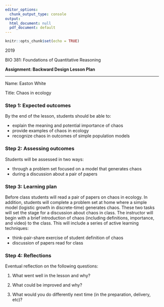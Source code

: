 ```yaml
---
editor_options:
  chunk_output_type: console
output:
  html_document: null
  pdf_document: default
---
```


```r
knitr::opts_chunk$set(echo = TRUE)
```

2019

BIO 381: Foundations of Quantitative Reasoning

**Assignment: Backward Design Lesson Plan** 

___

Name: Easton White

Title: Chaos in ecology

### Step 1: Expected outcomes

By the end of the lesson, students should be able to:

- explain the meaning and potential importance of chaos
- provide examples of chaos in ecology
- recognize chaos in outcomes of simple population models


### Step 2: Assessing outcomes

Students will be assessed in two ways:

- through a problem set focused on a model that generates chaos
- during a discussion about a pair of papers

### Step 3: Learning plan

Before class students will read a pair of papers on chaos in ecology. In addition, students will complete a problem set at home where a simple model (logistic growth in discrete-time) generates chaos. These two tasks will set the stage for a discussion about chaos in class. The instructor will begin with a brief introduction of chaos (including definitions, importance, and video) to the class. This will include a series of active learning techniques:

- think-pair-share exercise of student definition of chaos
- discussion of papers read for class

### Step 4: Reflections

Eventual reflection on the following questions:

1. What went well in the lesson and why?

2. What could be improved and why?

3. What would you do differently next time (in the preparation, delivery, etc)?